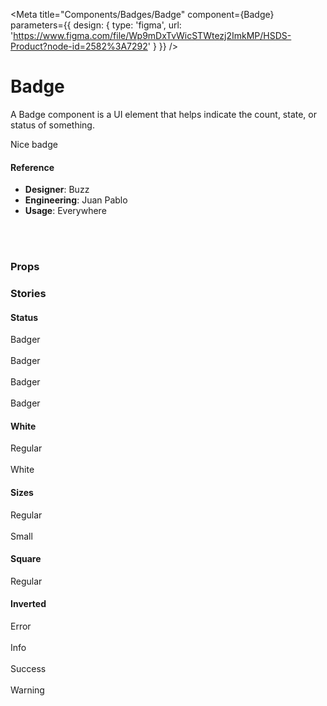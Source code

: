 
<Meta
  title="Components/Badges/Badge"
  component={Badge}
  parameters={{
    design: {
      type: 'figma',
      url: 'https://www.figma.com/file/Wp9mDxTvWicSTWtezj2ImkMP/HSDS-Product?node-id=2582%3A7292'
    }
  }}
/>

# Badge
A Badge component is a UI element that helps indicate the count, state, or status of something.


<Preview>
  <Story name="default">
    <Badge>Nice badge</Badge>
  </Story>
</Preview>

#### Reference

- **Designer**: Buzz
- **Engineering**: Juan Pablo
- **Usage**: Everywhere

<br />
<br />

### Props

<Props of={Badge} />

### Stories

#### Status

<Preview>
  <Story name="Status">
    <div>
      <Badge status="error">Badger</Badge>
      <br/>
      <br/>
      <Badge status="info">Badger</Badge>
      <br/>
      <br/>
      <Badge status="success">Badger</Badge>
      <br/>
      <br/>
      <Badge status="warning">Badger</Badge>
    </div>
  </Story>
</Preview>

#### White

<Preview>
  <Story name="White">
    <div>
      <Badge>Regular</Badge>
      <br/>
      <br/>
      <Badge white>White</Badge>
    </div>
  </Story>
</Preview>

#### Sizes

<Preview>
  <Story name="Sizes">
    <div>
      <Badge size="md">Regular</Badge>
      <br/>
      <br/>
      <Badge size="sm">Small</Badge>
    </div>
  </Story>
</Preview>

#### Square

<Preview>
  <Story name="Square">
    <Badge isSquare>Regular</Badge>
  </Story>
</Preview>

#### Inverted

<Preview>
  <Story name="Inverted">
    <div>
      <Badge status="error" inverted={true}>
        Error
      </Badge>
      <br/>
      <br/>
      <Badge status="info" inverted={true}>
        Info
      </Badge>
      <br/>
      <br/>
      <Badge status="success" inverted={true}>
        Success
      </Badge>
      <br/>
      <br/>
      <Badge status="warning" inverted={true}>
        Warning
      </Badge>
    </div>
  </Story>
</Preview>
